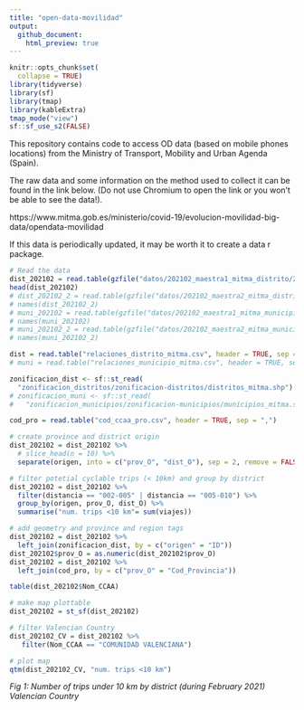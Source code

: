 ```yaml
---
title: "open-data-movilidad"
output: 
  github_document:
    html_preview: true
---
```


```r
knitr::opts_chunk$set(
  collapse = TRUE)
library(tidyverse)
library(sf)
library(tmap)
library(kableExtra)
tmap_mode("view")
sf::sf_use_s2(FALSE)
```


This repository contains code to access OD data (based on mobile phones locations) from the Ministry of Transport, Mobility and Urban Agenda (Spain). 

The raw data and some information on the method used to collect it can be found in the link below. (Do not use Chromium to open the link or you won't be able to see the data!).

https://www.mitma.gob.es/ministerio/covid-19/evolucion-movilidad-big-data/opendata-movilidad

If this data is periodically updated, it may be worth it to create a data r package.

```r
# Read the data
dist_202102 = read.table(gzfile("datos/202102_maestra1_mitma_distrito/20210201_maestra_1_mitma_distrito.txt.gz"), header = TRUE, sep = "|")
head(dist_202102)
# dist_202102_2 = read.table(gzfile("datos/202102_maestra2_mitma_distrito/20210201_maestra_2_mitma_distrito.txt.gz"), header = TRUE, sep = "|")
# names(dist_202102_2)
# muni_202102 = read.table(gzfile("datos/202102_maestra1_mitma_municipio/20210201_maestra_1_mitma_municipio.txt.gz"), header = TRUE, sep = "|")
# names(muni_202102)
# muni_202102_2 = read.table(gzfile("datos/202102_maestra2_mitma_municipio/20210201_maestra_2_mitma_municipio.txt.gz"), header = TRUE, sep = "|")
# names(muni_202102_2)

dist = read.table("relaciones_distrito_mitma.csv", header = TRUE, sep = "|")
# muni = read.table("relaciones_municipio_mitma.csv", header = TRUE, sep = "|")

zonificacion_dist <- sf::st_read(
  "zonificacion_distritos/zonificacion-distritos/distritos_mitma.shp")
# zonificacion_muni <- sf::st_read(
#   "zonificacion_municipios/zonificacion-municipios/municipios_mitma.shp")

cod_pro = read.table("cod_ccaa_pro.csv", header = TRUE, sep = ",")
```

```r
# create province and district origin
dist_202102 = dist_202102 %>% 
  # slice_head(n = 10) %>%
  separate(origen, into = c("prov_O", "dist_O"), sep = 2, remove = FALSE)  

# filter potetial cyclable trips (< 10km) and group by district
dist_202102 = dist_202102 %>% 
  filter(distancia == "002-005" | distancia == "005-010") %>% 
  group_by(origen, prov_O, dist_O) %>% 
  summarise("num. trips <10 km"= sum(viajes))

# add geometry and province and region tags
dist_202102 = dist_202102 %>% 
  left_join(zonificacion_dist, by = c("origen" = "ID"))
dist_202102$prov_O = as.numeric(dist_202102$prov_O)
dist_202102 = dist_202102 %>% 
  left_join(cod_pro, by = c("prov_O" = "Cod_Provincia"))

table(dist_202102$Nom_CCAA)

# make map plottable
dist_202102 = st_sf(dist_202102)
```

```r
# filter Valencian Country
dist_202102_CV = dist_202102 %>% 
   filter(Nom_CCAA == "COMUNIDAD VALENCIANA")

# plot map
qtm(dist_202102_CV, "num. trips <10 km")
```

*Fig 1: Number of trips under 10 km by district (during February 2021) Valencian Country*


